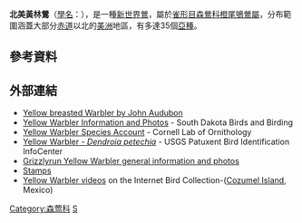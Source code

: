{{speciesbox
| name = 北美黃林鶯
| image = Dendroica petechia 2446949099.jpg
| image_width = 260px
| image_caption = ''rufopileata''亞種雄鳥
| image2 = Dendroica-aestiva-001.jpg
| image2_width = 260px
| image2_caption = ''aestiva''亞種雄鳥
| status = LC
| status_system = IUCN3.1
| status_ref = <ref name = iucn>{{IUCN|id=22721657 |title=''Setophaga petechia'' |assessors=[[BirdLife_International|BirdLife International]]  |version=2020.1|year=2017 |accessdate=1 October 2016}} 数据库資料包含說明此物種被編入無危級別的原因</ref>
| genus = Setophaga
| species = petechia
| authority = ([[Linnaeus|Linnaeus]], 1766)
| range_map_caption = 北美黃林鶯的分布範圍{{leftlegend|#FFFF00|繁殖區|outline=gray}}{{leftlegend|#0000FF|度冬區|outline=gray}}{{leftlegend|#008000|[[留鳥|留鳥]]|outline=gray}}
}}

'''北美黃林鶯'''（[[學名|學名]]：{{lang|la|''Setophaga petechia''}}），是一種[[新世界鶯|新世界鶯]]，屬於[[雀形目|雀形目]][[森鶯科|森鶯科]][[橙尾鴝鶯屬|橙尾鴝鶯屬]]，分布範圍涵蓋大部分[[赤道|赤道]]以北的[[美洲|美洲]]地區，有多達35個[[亞種|亞種]]。

== 參考資料 ==
{{reflist}}

== 外部連結 ==
* [https://web.archive.org/web/20070927025738/http://audubon-print.com/yellow-breasted-warbler.html Yellow breasted Warbler by John Audubon]
* [http://www.sdakotabirds.com/species/yellow_warbler_info.htm Yellow Warbler Information and Photos]{{Wayback|url=http://www.sdakotabirds.com/species/yellow_warbler_info.htm |date=20070921082539 }} - South Dakota Birds and Birding
* [http://www.birds.cornell.edu/AllAboutBirds/BirdGuide/Yellow_Warbler.html Yellow Warbler Species Account]{{Wayback|url=http://www.birds.cornell.edu/AllAboutBirds/BirdGuide/Yellow_Warbler.html |date=20071029180003 }} - Cornell Lab of Ornithology
* [http://www.mbr-pwrc.usgs.gov/id/framlst/i6520id.html Yellow Warbler - ''Dendroia petechia'']{{Wayback|url=http://www.mbr-pwrc.usgs.gov/id/framlst/i6520id.html |date=20071101020148 }} - USGS Patuxent Bird Identification InfoCenter
* [http://www.grizzlyrun.com/Pets/Yellow_warbler_Dendroica_petechia/Default.htm Grizzlyrun Yellow Warbler general information and photos]{{Wayback|url=http://www.grizzlyrun.com/Pets/Yellow_warbler_Dendroica_petechia/Default.htm |date=20070516130505 }}
* [http://www.bird-stamps.org/cspecies/19901400.htm Stamps]{{Wayback|url=http://www.bird-stamps.org/cspecies/19901400.htm |date=20070930180717 }}
* [http://ibc.hbw.com/ibc/phtml/especie.phtml?idEspecie=8957 Yellow Warbler videos] on the Internet Bird Collection-([[Cozumel_Island|Cozumel Island]], Mexico)
{{Taxonbar|from=Q21962227}}

[[Category:森莺科|Category:森莺科]]
[[Category:1766年描述的鳥類|S]]